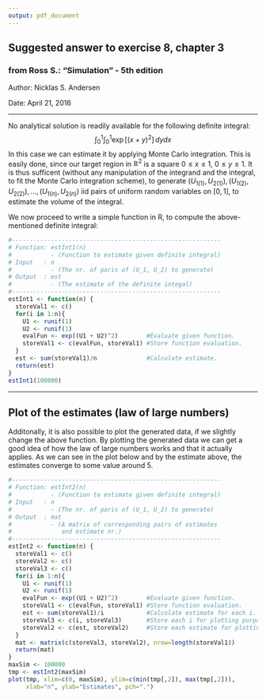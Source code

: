 ```yaml
---
output: pdf_document
---
```

Suggested answer to exercise 8, chapter 3
---

### from Ross S.: "Simulation" - 5th edition

####### Author: Nicklas S. Andersen
####### Date: April 21, 2016

------

No analytical solution is readily available for the following definite integral:
$$\int_{0}^{1}\int_{0}^{1} \exp\left[(x+y)^2\right]\,dydx$$
In this case we can estimate it by applying Monte Carlo integration. This is easily done, since our target region in $\mathbb{R}^2$ is a square $0 \leq x \leq 1$, $0 \leq y \leq 1$. It is thus sufficent (without any manipulation of the integrand and the integral, to fit the Monte Carlo integration scheme), to generate $(U_{1(1)}, U_{2(1)}), (U_{1(2)},U_{2(2)}),. . .,(U_{1(n)},U_{2(n)})$ iid pairs of uniform random variables on $\left[0, 1\right]$, to estimate the volume of the integral.

We now proceed to write a simple function in R, to compute the above-mentioned definite integral:
```r
#-----------------------------------------------------------
# Function: estInt1(n) 
#           - (Function to estimate given definite integral)
# Input   : n
#           - (The nr. of paris of (U_1, U_2) to generate)
# Output  : est
#           - (The estimate of the definite integal)
#-----------------------------------------------------------
estInt1 <- function(n) {          
  storeVal1 <- c()
  for(i in 1:n){
    U1 <- runif(1)                    
    U2 <- runif(1)
    evalFun <- exp((U1 + U2)^2)        #Evaluate given function.
    storeVal1 <- c(evalFun, storeVal1) #Store function evaluation. 
  }
  est <- sum(storeVal1)/n              #Calculate estimate.
  return(est)
}
estInt1(100000)
```

------

Plot of the estimates (law of large numbers)
---

Additonally, it is also possible to plot the generated data, if we slightly change the above function. By plotting the generated data we can get a good idea of how the law of large numbers works and that it actually applies. As we can see in the plot below and by the estimate above, the estimates converge to some value around $5$. 
```r
#-----------------------------------------------------------
# Function: estInt2(n) 
#           - (Function to estimate given definite integral)
# Input   : n
#           - (The nr. of paris of (U_1, U_2) to generate)
# Output  : mat
#           - (A matrix of corresponding pairs of estimates
#              and estimate nr.)
#-----------------------------------------------------------
estInt2 <- function(n) {          
  storeVal1 <- c()
  storeVal2 <- c()
  storeVal3 <- c()
  for(i in 1:n){
    U1 <- runif(1)                    
    U2 <- runif(1)
    evalFun <- exp((U1 + U2)^2)        #Evaluate given function.
    storeVal1 <- c(evalFun, storeVal1) #Store function evaluation. 
    est <- sum(storeVal1)/i            #Calculate estimate for each i.
    storeVal3 <- c(i, storeVal3)       #Store each i for plotting purposes.
    storeVal2 <- c(est, storeVal2)     #Store each estimate for plotting purposes.
  }
  mat <- matrix(c(storeVal3, storeVal2), nrow=length(storeVal1))
  return(mat)
}
maxSim <- 100000
tmp <- estInt2(maxSim)
plot(tmp, xlim=c(0, maxSim), ylim=c(min(tmp[,2]), max(tmp[,2])),
     xlab="n", ylab="Estimates", pch=".")
```